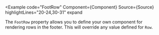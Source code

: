 
<Example
  code="FootRow"
  Component={Component}
  Source={Source}
  highlightLines="20-24,30-31"
  expand
>
  The `FootRow` property allows you to define your own component for rendering
  rows in the footer.  This will override any value defined for `Row`.
</Example>
